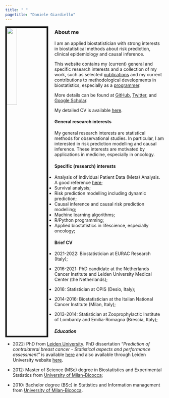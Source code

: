 ```yaml
---
title: " "
pagetitle: "Daniele Giardiello"
---
```



<link rel="stylesheet" href="https://cdn.jsdelivr.net/gh/jpswalsh/academicons@1/css/academicons.min.css">

<img src="images/DanieleGiardiello.jpg" style="width:25%; border:5px solid; margin-right: 20px" align="left">


### About me
I am an applied biostatistician with strong interests in biostatistical methods about risk prediction, clinical epidemiology and causal inference.  

This website contains my (current) general and specific research interests and a collection of my work, such as selected [publications](https://danielegiardiello.github.io/research.html) and my current contributions to methodological developments in biostatistics, especially as a [programmer](https://danielegiardiello.github.io/programming.html).   

More details can be found at [GitHub](https://github.com/danielegiardiello), [Twitter](https://twitter.com/DGiardiello_), and [Google Scholar](https://danielegiardiello.github.io/contact.html).  

My detailed CV is available [here](https://danielegiardiello.github.io/files/CV_DGiardiello_202209.pdf).

#### General research interests
My general research interests are statistical methods for observational studies. In particular, I am interested in risk prediction modelling and causal inference. These interests are motivated by applications in medicine, especially in oncology. 

#### Specific (research) interests

+ Analysis of Individual Patient Data (Meta) Analysis. A good reference [here](https://www.ipdma.co.uk/); 
+ Survival analysis;  
+ Risk prediction modelling including dynamic prediction;  
+ Causal inference and causal risk prediction modelling;  
+ Machine learning algorithms;  
+ R/Python programming;  
+ Applied biostatistics in lifescience, especially oncology;


#### Brief CV

+ 2021-2022: Biostatistician at EURAC Research (Italy);  

+ 2016-2021: PhD candidate at the Netherlands Cancer Institute and Leiden University Medical Center (the Netherlands);   

+ 2016: Statistician at OPIS (Desio, Italy);  

+ 2014-2016: Biostatistician at the Italian National Cancer Institute (Milan, Italy);  
+ 2013-2014: Statistician at Zooprophylactic Institute of Lombardy and Emilia-Romagna (Brescia, Italy);  


##### Education

+ 2022: PhD from [Leiden University](https://www.universiteitleiden.nl/en). PhD dissertation _"Prediction of contralateral breast cancer - Statistical aspects and performance assessment"_ is available [here](https://books.gildeprint.nl/thesis/579953-Giardiello/) and also available through Leiden University website [here](https://scholarlypublications.universiteitleiden.nl/handle/1887/3455362).

+ 2012: Master of Science (MSc) degree in Biostatistics and Experimental Statistics from [University of Milan-Bicocca](https://en.unimib.it/);   

+ 2010: Bachelor degree (BSc) in Statistics and Information management from [University of Milan-Bicocca](https://en.unimib.it/).  









